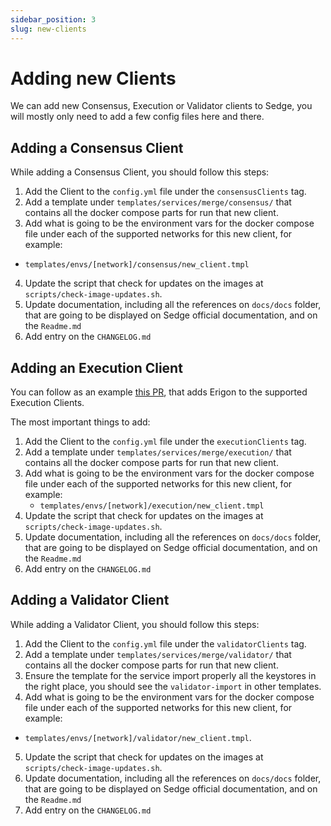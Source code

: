 ```yaml
---
sidebar_position: 3
slug: new-clients
---
```


# Adding new Clients

We can add new Consensus, Execution or Validator clients to Sedge, you will mostly only need to add a few config files
here and there.

## Adding a Consensus Client

While adding a Consensus Client, you should follow this steps:
1. Add the Client to the `config.yml` file under the `consensusClients` tag.
2. Add a template under `templates/services/merge/consensus/` that contains all the docker compose parts for run that
new client.
3. Add what is going to be the environment vars for the docker compose file under each of the supported networks for this
new client, for example:
 - `templates/envs/[network]/consensus/new_client.tmpl`
4. Update the script that check for updates on the images at `scripts/check-image-updates.sh`.
5. Update documentation, including all the references on `docs/docs` folder, that are going to be displayed on Sedge
official documentation, and on the `Readme.md`
6. Add entry on the `CHANGELOG.md`

## Adding an Execution Client

You can follow as an example [this PR](https://github.com/NethermindEth/sedge/pull/156), that adds Erigon to the
supported Execution Clients.

The most important things to add:
1. Add the Client to the `config.yml` file under the `executionClients` tag.
2. Add a template under `templates/services/merge/execution/` that contains all the docker compose parts for run that
new client.
3. Add what is going to be the environment vars for the docker compose file under each of the supported networks for this
new client, for example:
    - `templates/envs/[network]/execution/new_client.tmpl`
4. Update the script that check for updates on the images at `scripts/check-image-updates.sh`.
5. Update documentation, including all the references on `docs/docs` folder, that are going to be displayed on Sedge
official documentation, and on the `Readme.md`
6. Add entry on the `CHANGELOG.md`

## Adding a Validator Client

While adding a Validator Client, you should follow this steps:
1. Add the Client to the `config.yml` file under the `validatorClients` tag.
2. Add a template under `templates/services/merge/validator/` that contains all the docker compose parts for run that
new client.
3. Ensure the template for the service import properly all the keystores in the right place, you should see the
`validator-import` in other templates.
4. Add what is going to be the environment vars for the docker compose file under each of the supported networks for this
new client, for example:
 - `templates/envs/[network]/validator/new_client.tmpl`.
5. Update the script that check for updates on the images at `scripts/check-image-updates.sh`.
6. Update documentation, including all the references on `docs/docs` folder, that are going to be displayed on Sedge
official documentation, and on the `Readme.md`
7. Add entry on the `CHANGELOG.md`
